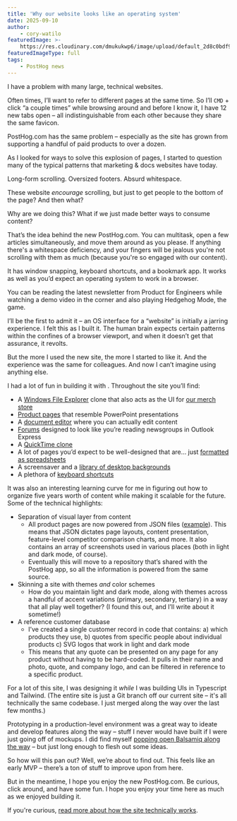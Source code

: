 ```yaml
---
title: 'Why our website looks like an operating system'
date: 2025-09-10
author:
    - cory-watilo
featuredImage: >-
    https://res.cloudinary.com/dmukukwp6/image/upload/default_2d8c0bdf90.png
featuredImageType: full
tags:
    - PostHog news
---
```


I have a problem with many large, technical websites.

Often times, I’ll want to refer to different pages at the same time. So I’ll `CMD` + click “a couple times” while browsing around and before I know it, I have 12 new tabs open – all indistinguishable from each other because they share the same favicon.

PostHog.com has the same problem – especially as the site has grown from supporting a handful of paid products to over a dozen.

As I looked for ways to solve this explosion of pages, I started to question many of the typical patterns that marketing & docs websites have today.

Long-form scrolling. Oversized footers. Absurd whitespace.

These website _encourage_ scrolling, but just to get people to the bottom of the page? And then what?

Why are we doing this? What if we just made better ways to consume content?

That’s the idea behind the new PostHog.com. You can multitask, open a few articles simultaneously, and move them around as you please. If anything there's a whitespace deficiency, and your fingers will be jealous you're not scrolling with them as much (because you're so engaged with our content).

It has window snapping, keyboard shortcuts, and a bookmark app. It works as well as you’d expect an operating system to work in a browser.

You can be reading the latest newsletter from Product for Engineers while watching a demo video in the corner and also playing Hedgehog Mode, the game.

I’ll be the first to admit it – an OS interface for a “website” is initially a jarring experience. I felt this as I built it. The human brain expects certain patterns within the confines of a browser viewport, and when it doesn’t get that assurance, it revolts.

But the more I used the new site, the more I started to like it. And the experience was the same for colleagues. And now I can’t imagine using anything else.

I had a lot of fun in building it with <TeamMember name="Eli Kinsey" />. Throughout the site you’ll find:

-   A [Windows File Explorer](/products) clone that also acts as the UI for [our merch store](/merch)
-   [Product pages](/llm-analytics) that resemble PowerPoint presentations
-   A [document editor](/customers) where you can actually edit content
-   [Forums](/questions) designed to look like you’re reading newsgroups in Outlook Express
-   A [QuickTime clone](/demo)
-   A lot of pages you’d expect to be well-designed that are… just [formatted as spreadsheets](/changelog)
-   A screensaver and a [library of desktop backgrounds](/display-options)
-   A plethora of [keyboard shortcuts](/kbd)

It was also an interesting learning curve for me in figuring out how to organize five years worth of content while making it scalable for the future. Some of the technical highlights:

-   Separation of visual layer from content
    -   All product pages are now powered from JSON files ([example](https://github.com/PostHog/posthog.com/blob/windows-n-such/src/hooks/productData/session_replay.tsx)). This means that JSON dictates page layouts, content presentation, feature-level competitor comparison charts, and more. It also contains an array of screenshots used in various places (both in light and dark mode, of course).
    -   Eventually this will move to a repository that’s shared with the PostHog app, so all the information is powered from the same source.
-   Skinning a site with themes _and_ color schemes
    -   How do you maintain light and dark mode, along with themes across a handful of accent variations (primary, secondary, tertiary) in a way that all play well together? (I found this out, and I’ll write about it sometime!)
-   A reference customer database
    -   I’ve created a single customer record <Link to="https://github.com/PostHog/posthog.com/blob/61ad1a9ea079d6e0422a95ab453acbddf4cdd5a4/src/hooks/useCustomers.tsx#L364" external>in code</Link> that contains: a) which products they use, b) quotes from specific people about individual products c) SVG logos that work in light and dark mode
    -   This means that any quote can be presented on any page for any product without having to be hard-coded. It pulls in their name and photo, quote, and company logo, and can be filtered in reference to a specific product.

For a lot of this site, I was designing it _while_ I was building UIs in Typescript and Tailwind. (The entire site is just a Git branch off our current site – it's all technically the same codebase. I just merged along the way over the last few months.)

Prototyping in a production-level environment was a great way to ideate and develop features along the way – stuff I never would have built if I were just going off of mockups. I did find myself [popping open Balsamiq along the way](https://x.com/ninepixelgrid/status/1936994050625679692) – but just long enough to flesh out some ideas.

So how will this pan out? Well, we’re about to find out. This feels like an early MVP – there’s a ton of stuff to improve upon from here.

But in the meantime, I hope you enjoy the new PostHog.com. Be curious, click around, and have some fun. I hope you enjoy your time here as much as we enjoyed building it.

If you're curious, [read more about how the site technically works](/handbook/engineering/posthog-com/how-posthog-website-works).
